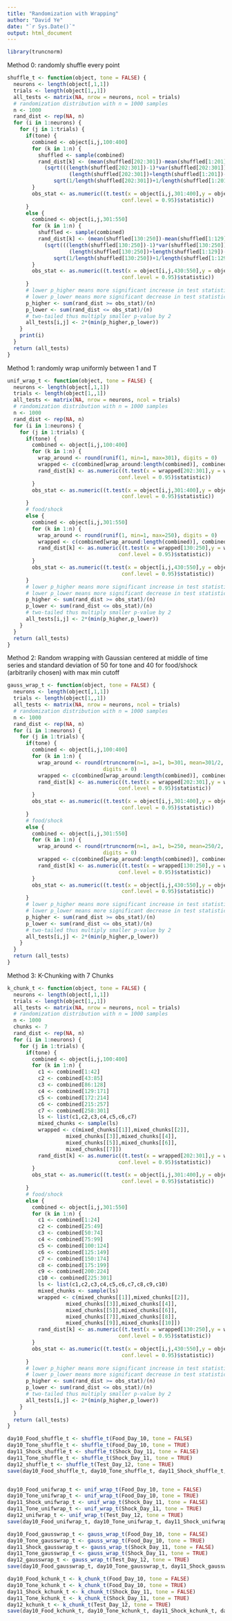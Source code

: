 ```yaml
---
title: "Randomization with Wrapping"
author: "David Ye"
date: "`r Sys.Date()`"
output: html_document
---
```

```r
library(truncnorm)
```

Method 0:
randomly shuffle every point
```r
shuffle_t <- function(object, tone = FALSE) {
  neurons <- length(object[,1,1])
  trials <- length(object[1,,1])
  all_tests <- matrix(NA, nrow = neurons, ncol = trials)
  # randomization distribution with n = 1000 samples
  n <- 1000
  rand_dist <- rep(NA, n)
  for (i in 1:neurons) {
    for (j in 1:trials) {
      if(tone) {
        combined <- object[i,j,100:400]
        for (k in 1:n) {
          shuffled <- sample(combined)
          rand_dist[k] <- (mean(shuffled[202:301])-mean(shuffled[1:201]))/
            (sqrt(((length(shuffled[202:301])-1)*var(shuffled[202:301])+(length(shuffled[1:201])-1)*var(shuffled[1:201]))/
                    (length(shuffled[202:301])+length(shuffled[1:201])-2))*
               sqrt(1/length(shuffled[202:301])+1/length(shuffled[1:201])))
        }
        obs_stat <- as.numeric((t.test(x = object[i,j,301:400],y = object[i,j,100:300],
                                     conf.level = 0.95)$statistic))
      }
      else {
        combined <- object[i,j,301:550]
        for (k in 1:n) {
          shuffled <- sample(combined)
          rand_dist[k] <- (mean(shuffled[130:250])-mean(shuffled[1:129]))/
            (sqrt(((length(shuffled[130:250])-1)*var(shuffled[130:250])+(length(shuffled[1:129])-1)*var(shuffled[1:129]))/
                    (length(shuffled[130:250])+length(shuffled[1:129])-2))*
               sqrt(1/length(shuffled[130:250])+1/length(shuffled[1:129])))
        }
        obs_stat <- as.numeric((t.test(x = object[i,j,430:550],y = object[i,j,301:429],
                                     conf.level = 0.95)$statistic))
      }
      # lower p_higher means more significant increase in test statistic
      # lower p_lower means more significant decrease in test statistic
      p_higher <- sum(rand_dist >= obs_stat)/(n)
      p_lower <- sum(rand_dist <= obs_stat)/(n)
      # two-tailed thus multiply smaller p-value by 2
      all_tests[i,j] <- 2*(min(p_higher,p_lower))
    }
    print(i)
  }
  return (all_tests)
}
```

Method 1:
randomly wrap uniformly between 1 and T
```r
unif_wrap_t <- function(object, tone = FALSE) {
  neurons <- length(object[,1,1])
  trials <- length(object[1,,1])
  all_tests <- matrix(NA, nrow = neurons, ncol = trials)
  # randomization distribution with n = 1000 samples
  n <- 1000
  rand_dist <- rep(NA, n)
  for (i in 1:neurons) {
    for (j in 1:trials) {
      if(tone) {
        combined <- object[i,j,100:400]
        for (k in 1:n) {
          wrap_around <- round(runif(1, min=1, max=301), digits = 0)
          wrapped <- c(combined[wrap_around:length(combined)], combined[1:wrap_around - 1])
          rand_dist[k] <- as.numeric((t.test(x = wrapped[202:301],y = wrapped[1:201],
                                    conf.level = 0.95)$statistic))
        }
        obs_stat <- as.numeric((t.test(x = object[i,j,301:400],y = object[i,j,100:300],
                                     conf.level = 0.95)$statistic))
      }
      # food/shock
      else {
        combined <- object[i,j,301:550]
        for (k in 1:n) {
          wrap_around <- round(runif(1, min=1, max=250), digits = 0)
          wrapped <- c(combined[wrap_around:length(combined)], combined[1:wrap_around - 1])
          rand_dist[k] <- as.numeric((t.test(x = wrapped[130:250],y = wrapped[1:129],
                                    conf.level = 0.95)$statistic))
        }
        obs_stat <- as.numeric((t.test(x = object[i,j,430:550],y = object[i,j,301:429],
                                     conf.level = 0.95)$statistic))
      }
      # lower p_higher means more significant increase in test statistic
      # lower p_lower means more significant decrease in test statistic
      p_higher <- sum(rand_dist >= obs_stat)/(n)
      p_lower <- sum(rand_dist <= obs_stat)/(n)
      # two-tailed thus multiply smaller p-value by 2
      all_tests[i,j] <- 2*(min(p_higher,p_lower))
    }
  }
  return (all_tests)
}
```

Method 2:
Random wrapping with Gaussian centered at middle of time series and
standard deviation of 50 for tone and 40 for food/shock (arbitrarily chosen) with max min cutoff
```r
gauss_wrap_t <- function(object, tone = FALSE) {
  neurons <- length(object[,1,1])
  trials <- length(object[1,,1])
  all_tests <- matrix(NA, nrow = neurons, ncol = trials)
  # randomization distribution with n = 1000 samples
  n <- 1000
  rand_dist <- rep(NA, n)
  for (i in 1:neurons) {
    for (j in 1:trials) {
      if(tone) {
        combined <- object[i,j,100:400]
        for (k in 1:n) {
          wrap_around <- round(rtruncnorm(n=1, a=1, b=301, mean=301/2, sd=50),
                               digits = 0)
          wrapped <- c(combined[wrap_around:length(combined)], combined[1:wrap_around - 1])
          rand_dist[k] <- as.numeric((t.test(x = wrapped[202:301],y = wrapped[1:201],
                                    conf.level = 0.95)$statistic))
        }
        obs_stat <- as.numeric((t.test(x = object[i,j,301:400],y = object[i,j,100:300],
                                     conf.level = 0.95)$statistic))
      }
      # food/shock
      else {
        combined <- object[i,j,301:550]
        for (k in 1:n) {
          wrap_around <- round(rtruncnorm(n=1, a=1, b=250, mean=250/2, sd=40),
                               digits = 0)
          wrapped <- c(combined[wrap_around:length(combined)], combined[1:wrap_around - 1])
          rand_dist[k] <- as.numeric((t.test(x = wrapped[130:250],y = wrapped[1:129],
                                    conf.level = 0.95)$statistic))
        }
        obs_stat <- as.numeric((t.test(x = object[i,j,430:550],y = object[i,j,301:429],
                                     conf.level = 0.95)$statistic))
      }
      # lower p_higher means more significant increase in test statistic
      # lower p_lower means more significant decrease in test statistic
      p_higher <- sum(rand_dist >= obs_stat)/(n)
      p_lower <- sum(rand_dist <= obs_stat)/(n)
      # two-tailed thus multiply smaller p-value by 2
      all_tests[i,j] <- 2*(min(p_higher,p_lower))
    }
  }
  return (all_tests)
}
```

Method 3:
K-Chunking with 7 Chunks
```r
k_chunk_t <- function(object, tone = FALSE) {
  neurons <- length(object[,1,1])
  trials <- length(object[1,,1])
  all_tests <- matrix(NA, nrow = neurons, ncol = trials)
  # randomization distribution with n = 1000 samples
  n <- 1000
  chunks <- 7
  rand_dist <- rep(NA, n)
  for (i in 1:neurons) {
    for (j in 1:trials) {
      if(tone) {
        combined <- object[i,j,100:400]
        for (k in 1:n) {
          c1 <- combined[1:42]
          c2 <- combined[43:85]
          c3 <- combined[86:128]
          c4 <- combined[129:171]
          c5 <- combined[172:214]
          c6 <- combined[215:257]
          c7 <- combined[258:301]
          ls <- list(c1,c2,c3,c4,c5,c6,c7)
          mixed_chunks <- sample(ls)
          wrapped <- c(mixed_chunks[[1]],mixed_chunks[[2]],
                   mixed_chunks[[3]],mixed_chunks[[4]],
                   mixed_chunks[[5]],mixed_chunks[[6]],
                   mixed_chunks[[7]])
          rand_dist[k] <- as.numeric((t.test(x = wrapped[202:301],y = wrapped[1:201],
                                    conf.level = 0.95)$statistic))
        }
        obs_stat <- as.numeric((t.test(x = object[i,j,301:400],y = object[i,j,100:300],
                                     conf.level = 0.95)$statistic))
      }
      # food/shock
      else {
        combined <- object[i,j,301:550]
        for (k in 1:n) {
          c1 <- combined[1:24]
          c2 <- combined[25:49]
          c3 <- combined[50:74]
          c4 <- combined[75:99]
          c5 <- combined[100:124]
          c6 <- combined[125:149]
          c7 <- combined[150:174]
          c8 <- combined[175:199]
          c9 <- combined[200:224]
          c10 <- combined[225:301]
          ls <- list(c1,c2,c3,c4,c5,c6,c7,c8,c9,c10)
          mixed_chunks <- sample(ls)
          wrapped <- c(mixed_chunks[[1]],mixed_chunks[[2]],
                   mixed_chunks[[3]],mixed_chunks[[4]],
                   mixed_chunks[[5]],mixed_chunks[[6]],
                   mixed_chunks[[7]],mixed_chunks[[8]],
                   mixed_chunks[[9]],mixed_chunks[[10]])
          rand_dist[k] <- as.numeric((t.test(x = wrapped[130:250],y = wrapped[1:129],
                                    conf.level = 0.95)$statistic))
        }
        obs_stat <- as.numeric((t.test(x = object[i,j,430:550],y = object[i,j,301:429],
                                     conf.level = 0.95)$statistic))
      }
      # lower p_higher means more significant increase in test statistic
      # lower p_lower means more significant decrease in test statistic
      p_higher <- sum(rand_dist >= obs_stat)/(n)
      p_lower <- sum(rand_dist <= obs_stat)/(n)
      # two-tailed thus multiply smaller p-value by 2
      all_tests[i,j] <- 2*(min(p_higher,p_lower))
    }
  }
  return (all_tests)
}
```


```r
day10_Food_shuffle_t <- shuffle_t(Food_Day_10, tone = FALSE)
day10_Tone_shuffle_t <- shuffle_t(Food_Day_10, tone = TRUE)
day11_Shock_shuffle_t <- shuffle_t(Shock_Day_11, tone = FALSE)
day11_Tone_shuffle_t <- shuffle_t(Shock_Day_11, tone = TRUE)
day12_shuffle_t <- shuffle_t(Test_Day_12, tone = TRUE)
save(day10_Food_shuffle_t, day10_Tone_shuffle_t, day11_Shock_shuffle_t, day11_Tone_shuffle_t, day12_shuffle_t,file = "shuffle_t.RData")


day10_Food_unifwrap_t <- unif_wrap_t(Food_Day_10, tone = FALSE)
day10_Tone_unifwrap_t <- unif_wrap_t(Food_Day_10, tone = TRUE)
day11_Shock_unifwrap_t <- unif_wrap_t(Shock_Day_11, tone = FALSE)
day11_Tone_unifwrap_t <- unif_wrap_t(Shock_Day_11, tone = TRUE)
day12_unifwrap_t <- unif_wrap_t(Test_Day_12, tone = TRUE)
save(day10_Food_unifwrap_t, day10_Tone_unifwrap_t, day11_Shock_unifwrap_t, day11_Tone_unifwrap_t, day12_unifwrap_t,file = "unifwrap_t.RData")

day10_Food_gausswrap_t <- gauss_wrap_t(Food_Day_10, tone = FALSE)
day10_Tone_gausswrap_t <- gauss_wrap_t(Food_Day_10, tone = TRUE)
day11_Shock_gausswrap_t <- gauss_wrap_t(Shock_Day_11, tone = FALSE)
day11_Tone_gausswrap_t <- gauss_wrap_t(Shock_Day_11, tone = TRUE)
day12_gausswrap_t <- gauss_wrap_t(Test_Day_12, tone = TRUE)
save(day10_Food_gausswrap_t, day10_Tone_gausswrap_t, day11_Shock_gausswrap_t, day11_Tone_gausswrap_t, day12_gausswrap_t,file = "gausswrap_t.RData")

day10_Food_kchunk_t <- k_chunk_t(Food_Day_10, tone = FALSE)
day10_Tone_kchunk_t <- k_chunk_t(Food_Day_10, tone = TRUE)
day11_Shock_kchunk_t <- k_chunk_t(Shock_Day_11, tone = FALSE)
day11_Tone_kchunk_t <- k_chunk_t(Shock_Day_11, tone = TRUE)
day12_kchunk_t <- k_chunk_t(Test_Day_12, tone = TRUE)
save(day10_Food_kchunk_t, day10_Tone_kchunk_t, day11_Shock_kchunk_t, day11_Tone_kchunk_t, day12_kchunk_t,file = "kchunk_t.RData")
```
